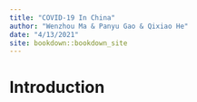 ```yaml
--- 
title: "COVID-19 In China"
author: "Wenzhou Ma & Panyu Gao & Qixiao He"
date: "4/13/2021"
site: bookdown::bookdown_site
---
```


# Introduction

